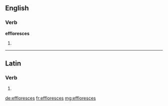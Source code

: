 ==English==

===Verb===
'''effloresces'''

# {{en-third-person singular of|effloresce}}

----

==Latin==

===Verb===
{{la-verb-form|efflōrēscēs}}

# {{conjugation of|effloresco|efflōrēscō|2|s|fut|act|ind|lang=la}}

[[de:effloresces]]
[[fr:effloresces]]
[[mg:effloresces]]